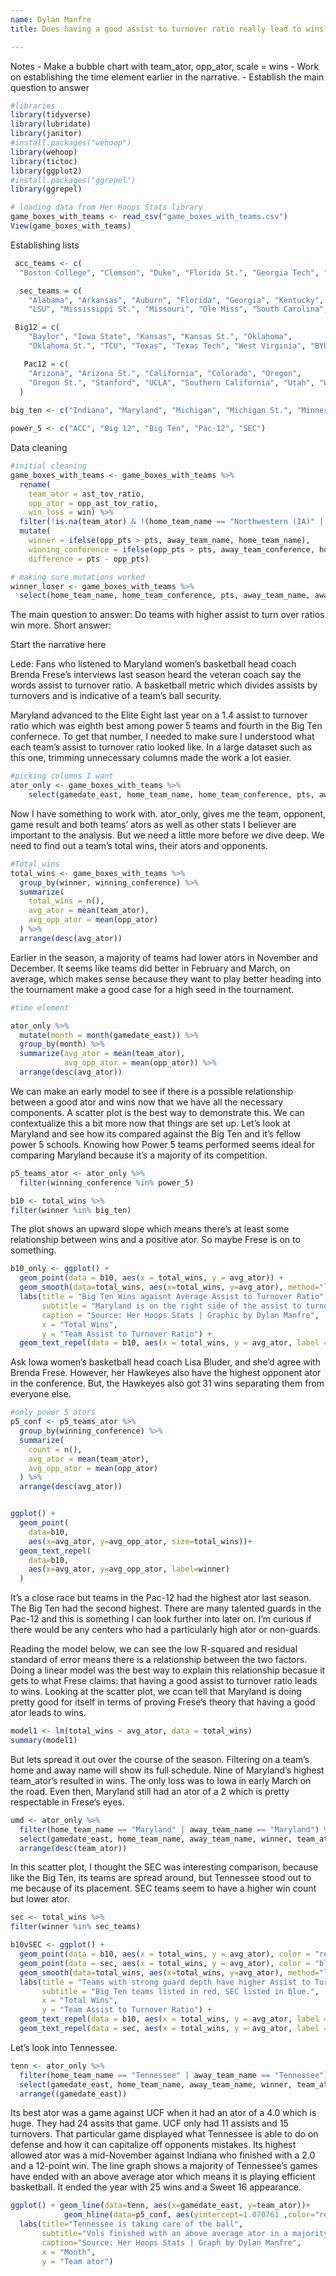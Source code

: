 ```yaml
---
name: Dylan Manfre
title: Does having a good assist to turnover ratio really lead to wins?

---
```


Notes
- Make a bubble chart with team_ator, opp_ator, scale = wins
- Work on establishing the time element earlier in the narrative.
- Establish the main question to answer

```r
#libraries
library(tidyverse)
library(lubridate)
library(janitor)
#install.packages("wehoop")
library(wehoop)
library(tictoc)
library(ggplot2)
#install.packages("ggrepel")
library(ggrepel)
```

```r
# loading data from Her Hoops Stats library
game_boxes_with_teams <- read_csv("game_boxes_with_teams.csv")
View(game_boxes_with_teams)
```

Establishing lists
```r
 acc_teams <- c(
  "Boston College", "Clemson", "Duke", "Florida St.", "Georgia Tech", "Louisville", "Miami (FL)", "North Carolina", "NC State", "Pittsburgh", "Syracuse", "Virginia", "Virginia Tech", "Wake Forest")

  sec_teams = c(
    "Alabama", "Arkansas", "Auburn", "Florida", "Georgia", "Kentucky",
    "LSU", "Mississippi St.", "Missouri", "Ole Miss", "South Carolina", "Tennessee", "Texas A&M", "Vanderbilt")

 Big12 = c(
    "Baylor", "Iowa State", "Kansas", "Kansas St.", "Oklahoma",
    "Oklahoma St.", "TCU", "Texas", "Texas Tech", "West Virginia", "BYU", "Cincinnati", "UCF", "Houston", "Iowa St.")

   Pac12 = c(
    "Arizona", "Arizona St.", "California", "Colorado", "Oregon",
    "Oregon St.", "Stanford", "UCLA", "Southern California", "Utah", "Washington", "Washington St."
  )
   
big_ten <- c("Indiana", "Maryland", "Michigan", "Michigan St.", "Minnesota", "Nebraska", "Northwestern", "Ohio St.", "Penn St.", "Purdue", "Rutgers", "Illinois", "Iowa", "Wisconsin")

power_5 <- c("ACC", "Big 12", "Big Ten", "Pac-12", "SEC")
```

Data cleaning
```r
#initial cleaning
game_boxes_with_teams <- game_boxes_with_teams %>%
  rename(
    team_ator = ast_tov_ratio,
    opp_ator = opp_ast_tov_ratio,
    win_loss = win) %>%
  filter(!is.na(team_ator) & !(home_team_name == "Northwestern (IA)" | away_team_name == "Northwestern (IA)")) %>%
  mutate(
    winner = ifelse(opp_pts > pts, away_team_name, home_team_name),
    winning_conference = ifelse(opp_pts > pts, away_team_conference, home_team_conference),
    difference = pts - opp_pts)

# making sure mutations worked
winner_loser <- game_boxes_with_teams %>% 
  select(home_team_name, home_team_conference, pts, away_team_name, away_team_conference, opp_pts, winner, winning_conference, difference)
```
The main question to answer: Do teams with higher assist to turn over ratios win more.
Short answer: 


Start the narrative here

Lede: Fans who listened to Maryland women's basketball head coach Brenda Frese's interviews last season heard the veteran coach say the words assist to turnover ratio. A basketball metric which divides assists by turnovers and is indicative of a team's ball security. 

Maryland advanced to the Elite Eight last year on a 1.4 assist to turnover ratio which was eighth best among power 5 teams and fourth in the Big Ten confernece. To get that number, I needed to make sure I understood what each team's assist to turnover ratio looked like. In a large dataset such as this one, trimming unnecessary columns made the work a lot easier.

```r
#picking columns I want
ator_only <- game_boxes_with_teams %>% 
    select(gamedate_east, home_team_name, home_team_conference, pts, away_team_name, away_team_conference, opp_pts, winner, winning_conference, ast, tov, opp_ast, opp_tov, team_ator, opp_ator, difference)
```

Now I have something to work with. ator_only, gives me the team, opponent, game result and both teams' ators as well as other stats I believer are important to the analysis. But we need a little more before we dive deep. We need to find out a team's total wins, their ators and opponents.

```r
#Total_wins
total_wins <- game_boxes_with_teams %>%
  group_by(winner, winning_conference) %>%
  summarize(
    total_wins = n(),
    avg_ator = mean(team_ator),
    avg_opp_ator = mean(opp_ator)
  ) %>%
  arrange(desc(avg_ator))
```
Earlier in the season, a majority of teams had lower ators in November and December. It seems like teams did better in February and March, on average, which makes sense because they want to play better heading into the tournament make a good case for a high seed in the tournament. 

```r
#time element

ator_only %>% 
  mutate(month = month(gamedate_east)) %>% 
  group_by(month) %>%
  summarize(avg_ator = mean(team_ator),
            avg_opp_ator = mean(opp_ator)) %>% 
  arrange(desc(avg_ator))


```



We can make an early model to see if there is a possible relationship between a good ator and wins now that we have all the necessary components. A scatter plot is the best way to demonstrate this. We can contextualize this a bit more now that things are set up. Let's look at Maryland and see how its compared against the Big Ten and it's fellow power 5 schools. Knowing how Power 5 teams performed seems ideal for comparing Maryland because it's a majority of its competition.
```r
p5_teams_ator <- ator_only %>% 
  filter(winning_conference %in% power_5)

b10 <- total_wins %>% 
filter(winner %in% big_ten)
```

The plot shows an upward slope which means there's at least some relationship between wins and a positive ator. So maybe Frese is on to something. 
```r
b10_only <- ggplot() +
  geom_point(data = b10, aes(x = total_wins, y = avg_ator)) +
  geom_smooth(data=total_wins, aes(x=total_wins, y=avg_ator), method="lm") +
  labs(title = "Big Ten Wins agaisnt Average Assist to Turnover Ratio",
       subtitle = "Maryland is on the right side of the assist to turnover ratio.", 
       caption = "Source: Her Hoops Stats | Graphic by Dylan Manfre",
       x = "Total Wins",
       y = "Team Assist to Turnover Ratio") +
  geom_text_repel(data = b10, aes(x = total_wins, y = avg_ator, label = winner))
```
Ask Iowa women's basketball head coach Lisa Bluder, and she'd agree with Brenda Frese. However, her Hawkeyes also have the highest opponent ator in the conference. But, the Hawkeyes also got 31 wins separating them from everyone else. 
```r
#only power 5 ators
p5_conf <- p5_teams_ator %>%
  group_by(winning_conference) %>% 
  summarize(
    count = n(),
    avg_ator = mean(team_ator),
    avg_opp_ator = mean(opp_ator)
  ) %>%
  arrange(desc(avg_ator))


ggplot() + 
  geom_point(
    data=b10, 
    aes(x=avg_ator, y=avg_opp_ator, size=total_wins))+
  geom_text_repel(
    data=b10, 
    aes(x=avg_ator, y=avg_opp_ator, label=winner)
  )
```
It's a close race but teams in the Pac-12 had the highest ator last season. The Big Ten had the second highest. There are many talented guards in the Pac-12 and this is something I can look further into later on. I'm curious if there would be any centers who had a particularly high ator or non-guards.

Reading the model below, we can see the low R-squared and residual standard of error means there is a relationship between the two factors. Doing a linear model was the best way to explain this relationship becasue it gets to what Frese claims: that having a good assist to turnover ratio leads to wins. Looking at the scatter plot, we ccan tell that Maryland is doing pretty good for itself in terms of proving Frese's theory that having a good ator leads to wins.
```r
model1 <- lm(total_wins ~ avg_ator, data = total_wins)
summary(model1)
```
But lets spread it out over the course of the season. Filtering on a team's home and away name will show its full schedule. Nine of Maryland's highest team_ator's resulted in wins. The only loss was to Iowa in early March on the road. Even then, Maryland still had an ator of a 2 which is pretty respectable in Frese's eyes.

```r
umd <- ator_only %>% 
  filter(home_team_name == "Maryland" | away_team_name == "Maryland") %>% 
  select(gamedate_east, home_team_name, away_team_name, winner, team_ator, opp_ator) %>% 
  arrange(desc(team_ator))
```

In this scatter plot, I thought the SEC was interesting comparison, because like the Big Ten, its teams are spread around, but Tennessee stood out to me because of its placement. SEC teams seem to have a higher win count but lower ator.

```r
sec <- total_wins %>% 
filter(winner %in% sec_teams)

b10vSEC <- ggplot() +
  geom_point(data = b10, aes(x = total_wins, y = avg_ator), color = "red") +
  geom_point(data = sec, aes(x = total_wins, y = avg_ator), color = "blue") +
  geom_smooth(data=total_wins, aes(x=total_wins, y=avg_ator), method="lm") +
  labs(title = "Teams with strong guard depth have higher Assist to Turnover Ratios",
       subtitle = "Big Ten teams listed in red, SEC listed in blue.",
       x = "Total Wins",
       y = "Team Assist to Turnover Ratio") +
  geom_text_repel(data = b10, aes(x = total_wins, y = avg_ator, label = winner))+
  geom_text_repel(data = sec, aes(x = total_wins, y = avg_ator, label = winner))

```

Let's look into Tennessee.
```r
tenn <- ator_only %>% 
  filter(home_team_name == "Tennessee" | away_team_name == "Tennessee") %>% 
  select(gamedate_east, home_team_name, away_team_name, winner, team_ator, opp_ator) %>% 
  arrange((gamedate_east))

```

Its best ator was a game against UCF when it had an ator of a 4.0 which is huge. They had 24 assits that game. UCF only had 11 assists and 15 turnovers. That particular game displayed what Tennessee is able to do on defense and how it can capitalize off opponents mistakes. Its highest allowed ator was a mid-November against Indiana who finished with a 2.0 and a 12-point win. The line graph shows a majority of Tennessee's games have ended with an above average ator which means it is playing efficient basketball. It ended the year with 25 wins and a Sweet 16 appearance. 

```r
ggplot() + geom_line(data=tenn, aes(x=gamedate_east, y=team_ator))+
            geom_hline(data=p5_conf, aes(yintercept=1.070761 ,color="red"))+
  labs(title="Tennessee is taking care of the ball",
       subtitle="Vols finished with an above average ator in a majority of its games.",
       caption="Source: Her Hoops Stats | Graph by Dylan Manfre",
       x = "Month",
       y = "Team ator")
```




















